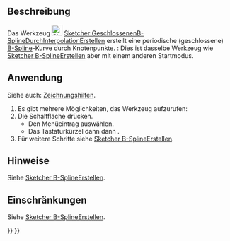 <languages/>

{{Docnav/de
|[[Sketcher_CreateBSplineByInterpolation/de|B-SplineDurchInterpolationErstellen]]
|[[Sketcher_ToggleConstruction/de|HilfsgeometrieUmschalten]]
|[[Sketcher_Workbench/de|Sketcher]]
|IconL=Sketcher_CreateBSplineByInterpolation.svg
|IconR=Sketcher_ToggleConstruction.svg
|IconC=Workbench_Sketcher.svg
}}

{{GuiCommand/de
|Name=Sketcher CreatePeriodicBSplineByInterpolation
|Name/de=Sketcher GeschlossenenB-SplineDurchInterpolationErstellen
|MenuLocation=Skizze → Geometrien → Geschlossenen B-Spline durch Knoten
|Workbenches=[[Sketcher_Workbench/de|Sketcher]]
|Shortcut={{KEY|G}} {{KEY|B}} {{KEY|O}}
|Version=0.21
|SeeAlso=[[Sketcher_CreateBSpline/de|Sketcher B-SplineErstellen]]
}}

<span id="Description"></span>
==Beschreibung==

Das Werkzeug [[Image:Sketcher_CreatePeriodicBSplineByInterpolation.svg|24px]] [[Sketcher_CreatePeriodicBSplineByInterpolation/de|Sketcher GeschlossenenB-SplineDurchInterpolationErstellen]] erstellt eine periodische (geschlossene) [[B-Splines/de|B-Spline]]-Kurve durch Knotenpunkte. {{Version/de|1.0}}: Dies ist dasselbe Werkzeug wie [[Sketcher_CreateBSpline/de|Sketcher B-SplineErstellen]] aber mit einem anderen Startmodus.

<span id="Usage"></span>
==Anwendung==

Siehe auch: [[Sketcher_Workbench/de#Zeichnungshilfen|Zeichnungshilfen]].

# Es gibt mehrere Möglichkeiten, das Werkzeug aufzurufen:
# Die Schaltfläche {{Button|[[Image:Sketcher_CreatePeriodicBSplineByInterpolation.svg|16px]] [[Sketcher_CreatePeriodicBSplineByInterpolation/de|Geschlossener B-Spline durch Knoten]]}} drücken.
#* Den Menüeintrag {{MenuCommand|Skizze → Geometrien → [[Image:Sketcher_CreatePeriodicBSplineByInterpolation.svg|16px]] Geschlossenen B-Spline durch Knoten}} auswählen.
#* Das Tastaturkürzel {{KEY|G}} dann {{KEY|B}} dann {{KEY|O}}.
# Für weitere Schritte siehe [[Sketcher_CreateBSpline/de#Anwendung|Sketcher B-SplineErstellen]].

<span id="Notes"></span>
==Hinweise==

Siehe [[Sketcher_CreateBSpline/de#Hinweise|Sketcher B-SplineErstellen]].

<span id="Limitations"></span>
==Einschränkungen== 

Siehe [[Sketcher_CreateBSpline/de#Hinweise|Sketcher B-SplineErstellen]].


{{Docnav/de
|[[Sketcher_CreateBSplineByInterpolation/de|B-SplineDurchInterpolationErstellen]]
|[[Sketcher_ToggleConstruction/de|HilfsgeometrieUmschalten]]
|[[Sketcher_Workbench/de|Sketcher]]
|IconL=Sketcher_CreateBSplineByInterpolation.svg
|IconR=Sketcher_ToggleConstruction.svg
|IconC=Workbench_Sketcher.svg
}}

{{Sketcher_Tools_navi{{#translation:}}}}
{{Userdocnavi{{#translation:}}}}